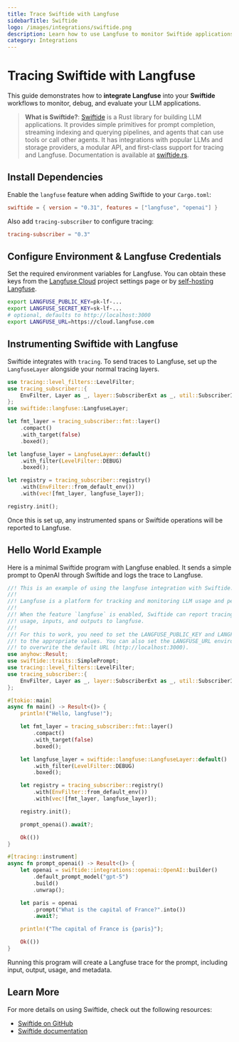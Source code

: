 ```yaml
---
title: Trace Swiftide with Langfuse
sidebarTitle: Swiftide
logo: /images/integrations/swiftide.png
description: Learn how to use Langfuse to monitor Swiftide applications to debug and evaluate your LLM workflows
category: Integrations
---
```


# Tracing Swiftide with Langfuse

This guide demonstrates how to **integrate Langfuse** into your **Swiftide** workflows to monitor, debug, and evaluate your LLM applications.

> **What is Swiftide?**: [Swiftide](https://github.com/bosun-ai/swiftide) is a Rust library for building LLM applications. It provides simple primitives for prompt completion, streaming indexing and querying pipelines, and agents that can use tools or call other agents. It has integrations with popular LLMs and storage providers, a modular API, and first-class support for tracing and Langfuse. Documentation is available at [swiftide.rs](https://swiftide.rs).

<Steps>

## Install Dependencies

Enable the `langfuse` feature when adding Swiftide to your `Cargo.toml`:

```toml
swiftide = { version = "0.31", features = ["langfuse", "openai"] }
````

Also add `tracing-subscriber` to configure tracing:

```toml
tracing-subscriber = "0.3"
```

## Configure Environment & Langfuse Credentials

Set the required environment variables for Langfuse. You can obtain these keys from the [Langfuse Cloud](https://cloud.langfuse.com/) project settings page or by [self-hosting Langfuse](https://langfuse.com/self-hosting).

```bash
export LANGFUSE_PUBLIC_KEY=pk-lf-...
export LANGFUSE_SECRET_KEY=sk-lf-...
# optional, defaults to http://localhost:3000
export LANGFUSE_URL=https://cloud.langfuse.com
```

## Instrumenting Swiftide with Langfuse

Swiftide integrates with `tracing`. To send traces to Langfuse, set up the `LangfuseLayer` alongside your normal tracing layers.

```rust
use tracing::level_filters::LevelFilter;
use tracing_subscriber::{
    EnvFilter, Layer as _, layer::SubscriberExt as _, util::SubscriberInitExt as _,
};
use swiftide::langfuse::LangfuseLayer;

let fmt_layer = tracing_subscriber::fmt::layer()
    .compact()
    .with_target(false)
    .boxed();

let langfuse_layer = LangfuseLayer::default()
    .with_filter(LevelFilter::DEBUG)
    .boxed();

let registry = tracing_subscriber::registry()
    .with(EnvFilter::from_default_env())
    .with(vec![fmt_layer, langfuse_layer]);

registry.init();
```

Once this is set up, any instrumented spans or Swiftide operations will be reported to Langfuse.

## Hello World Example

Here is a minimal Swiftide program with Langfuse enabled. It sends a simple prompt to OpenAI through Swiftide and logs the trace to Langfuse.

```rust
//! This is an example of using the langfuse integration with Swiftide.
//!
//! Langfuse is a platform for tracking and monitoring LLM usage and performance.
//!
//! When the feature `langfuse` is enabled, Swiftide can report tracing information,
//! usage, inputs, and outputs to langfuse.
//!
//! For this to work, you need to set the LANGFUSE_PUBLIC_KEY and LANGFUSE_SECRET_KEY
//! to the appropriate values. You can also set the LANGFUSE_URL environment variable
//! to overwrite the default URL (http://localhost:3000).
use anyhow::Result;
use swiftide::traits::SimplePrompt;
use tracing::level_filters::LevelFilter;
use tracing_subscriber::{
    EnvFilter, Layer as _, layer::SubscriberExt as _, util::SubscriberInitExt as _,
};

#[tokio::main]
async fn main() -> Result<()> {
    println!("Hello, langfuse!");

    let fmt_layer = tracing_subscriber::fmt::layer()
        .compact()
        .with_target(false)
        .boxed();

    let langfuse_layer = swiftide::langfuse::LangfuseLayer::default()
        .with_filter(LevelFilter::DEBUG)
        .boxed();

    let registry = tracing_subscriber::registry()
        .with(EnvFilter::from_default_env())
        .with(vec![fmt_layer, langfuse_layer]);

    registry.init();

    prompt_openai().await?;

    Ok(())
}

#[tracing::instrument]
async fn prompt_openai() -> Result<()> {
    let openai = swiftide::integrations::openai::OpenAI::builder()
        .default_prompt_model("gpt-5")
        .build()
        .unwrap();

    let paris = openai
        .prompt("What is the capital of France?".into())
        .await?;

    println!("The capital of France is {paris}");

    Ok(())
}
```

</Steps>

Running this program will create a Langfuse trace for the prompt, including input, output, usage, and metadata.


## Learn More

For more details on using Swiftide, check out the following resources:

* [Swiftide on GitHub](https://github.com/bosun-ai/swiftide)
* [Swiftide documentation](https://swiftide.rs)
